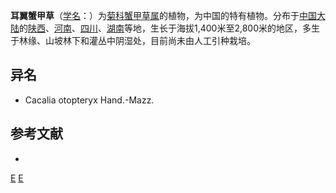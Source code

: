 {{Speciesbox
| name = 耳翼蟹甲草
| status = 
| status_system = 
| image =
| genus = Parasenecio
| species = otopteryx
| authority = (Hand.-Mazz.) [[陈艺林|Y. L. Chen]]
}}

'''耳翼蟹甲草'''（[[学名|学名]]：{{lang|la|''Parasenecio otopteryx''}}）为[[菊科|菊科]][[蟹甲草属|蟹甲草属]]的植物，为中国的特有植物。分布于[[中国大陆|中国大陆]]的[[陕西|陕西]]、[[河南|河南]]、[[四川|四川]]、[[湖南|湖南]]等地，生长于海拔1,400米至2,800米的地区，多生于林缘、山坡林下和灌丛中阴湿处，目前尚未由人工引种栽培。

== 异名 ==
* Cacalia otopteryx Hand.-Mazz.

== 参考文献 ==
<div class="references-small">
* {{cite web| url =http://www.bioinfo.cn/db05/KmzwSpecies.php?action=view&id=4630| title =耳翼蟹甲草| work =《中国高等植物数据库全库》| publisher =中国科学院微生物研究所| author =昆明植物研究所| accessdate =2009-02-25| deadurl =yes| archiveurl =https://web.archive.org/web/20160305072949/http://www.bioinfo.cn/db05/KmzwSpecies.php?action=view&id=4630| archivedate =2016-03-05}}
</div>
{{Taxonbar|from=Q15231362}}

[[Category:蟹甲草属|E]]
[[Category:中國特有植物|E]]